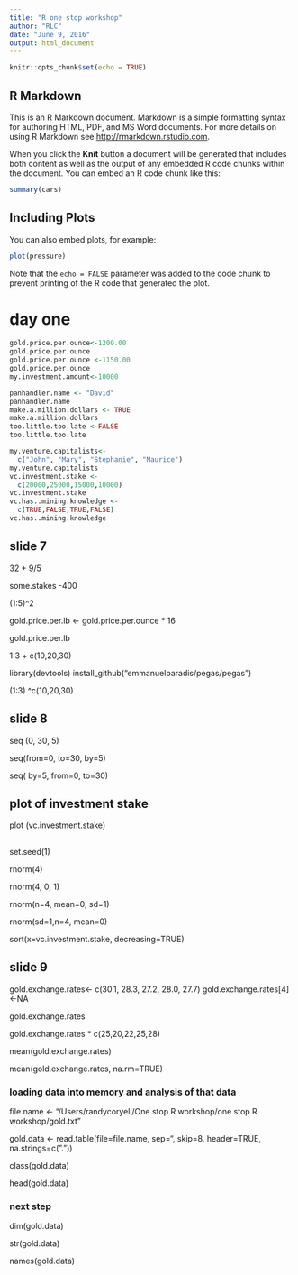 ```yaml
---
title: "R one stop workshop"
author: "RLC"
date: "June 9, 2016"
output: html_document
---
```


```r
knitr::opts_chunk$set(echo = TRUE)
```

## R Markdown

This is an R Markdown document. Markdown is a simple formatting syntax for authoring HTML, PDF, and MS Word documents. For more details on using R Markdown see <http://rmarkdown.rstudio.com>.

When you click the **Knit** button a document will be generated that includes both content as well as the output of any embedded R code chunks within the document. You can embed an R code chunk like this:

```r
summary(cars)
```

## Including Plots

You can also embed plots, for example:

```r
plot(pressure)
```

Note that the `echo = FALSE` parameter was added to the code chunk to prevent printing of the R code that generated the plot.


# day one 
```r
gold.price.per.ounce<-1200.00
gold.price.per.ounce
gold.price.per.ounce <-1150.00
gold.price.per.ounce
my.investment.amount<-10000

```

```r
panhandler.name <- "David"
panhandler.name
make.a.million.dollars <- TRUE
make.a.million.dollars
too.little.too.late <-FALSE
too.little.too.late

```

```r
my.venture.capitalists<-
  c("John", "Mary", "Stephanie", "Maurice")
my.venture.capitalists
vc.investment.stake <-
  c(20000,25000,15000,10000)
vc.investment.stake
vc.has..mining.knowledge <-
  c(TRUE,FALSE,TRUE,FALSE)
vc.has..mining.knowledge

```

## slide 7

32 + 9/5

some.stakes -400

(1:5)^2

gold.price.per.lb <- gold.price.per.ounce * 16

gold.price.per.lb

1:3 + c(10,20,30)


library(devtools)
install_github("emmanuelparadis/pegas/pegas")


(1:3)  ^c(10,20,30)

## slide 8

seq (0, 30, 5)

seq(from=0, to=30, by=5)

seq( by=5, from=0, to=30)



## plot of investment stake
plot (vc.investment.stake)

##

set.seed(1)

rnorm(4)

rnorm(4, 0, 1)

rnorm(n=4, mean=0, sd=1)

rnorm(sd=1,n=4, mean=0)

sort(x=vc.investment.stake, decreasing=TRUE)



## slide 9

gold.exchange.rates<- c(30.1, 28.3, 27.2, 28.0, 27.7)
gold.exchange.rates[4]<-NA

gold.exchange.rates

gold.exchange.rates * c(25,20,22,25,28)

mean(gold.exchange.rates)

mean(gold.exchange.rates, na.rm=TRUE)



### loading data into memory and analysis of that data

file.name <- "/Users/randycoryell/One stop R workshop/one stop R workshop/gold.txt"

gold.data <- read.table(file=file.name, sep="\t", skip=8,
header=TRUE, na.strings=c("."))

class(gold.data)

head(gold.data)


### next step

dim(gold.data)

str(gold.data)

names(gold.data)


